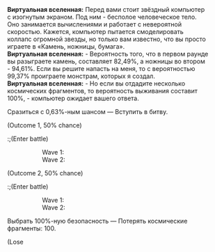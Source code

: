 {{Диалог Начало}}
:'''Виртуальная вселенная:''' Перед вами стоит звёздный компьютер с изогнутым экраном. Под ним - бесполое человеческое тело. Оно занимается вычислениями и работает с невероятной скоростью. Кажется, компьютер пытается смоделировать коллапс огромной звезды, но только вам известно, что вы просто играете в «Камень, ножницы, бумага».
:'''Виртуальная вселенная:''' - Вероятность того, что в первом раунде вы разыграете камень, составляет 82,49%, а ножницы во втором - 94,61%. Если вы решите напасть на меня, то с вероятностью 99,37% проиграете монстрам, которых я создал.
:'''Виртуальная вселенная:''' - Но если вы отдадите несколько космических фрагментов, то вероятность выживания составит 100%, - компьютер ожидает вашего ответа.
:{{Диалог|Звезда}} Сразиться с 0,63%-ным шансом &mdash; Вступить в битву.
:;(Outcome 1, 50% chance)
::;(Enter battle)
:::Wave 1: {{Список врагов|mode=sent|Стрелок Среброгривых Стражей*2/-25% НР; Солдат Среброгривых Стражей*2/-25% НР}}
:::Wave 2: {{Список врагов|mode=sent|Поражённый Марой солдат*2/-25% НР; Ученик Санктус Медикус: Внутренний алхимик*1/-25% НР}}
:;(Outcome 2, 50% chance)
::;(Enter battle)
:::Wave 1: {{Список врагов|mode=sent|Зачарованное изобретение: покорный лев-дракон*2/-25% НР; Зачарованное изобретение: светящаяся рыба-дракон*1/-25% НР}}
:::Wave 2: {{Список врагов|mode=sent|Рейнджер пустоты: Захватчик*2/-25% НР; Рейнджер пустоты: Уничтожитель*1/-25% НР}}
:{{Диалог|Звезда}} Выбрать 100%-ную безопасность &mdash; Потерять космические фрагменты: 100.
:;(Lose {{Предмет|Космические фрагменты|20|x=100}}
{{Диалог Конец}}